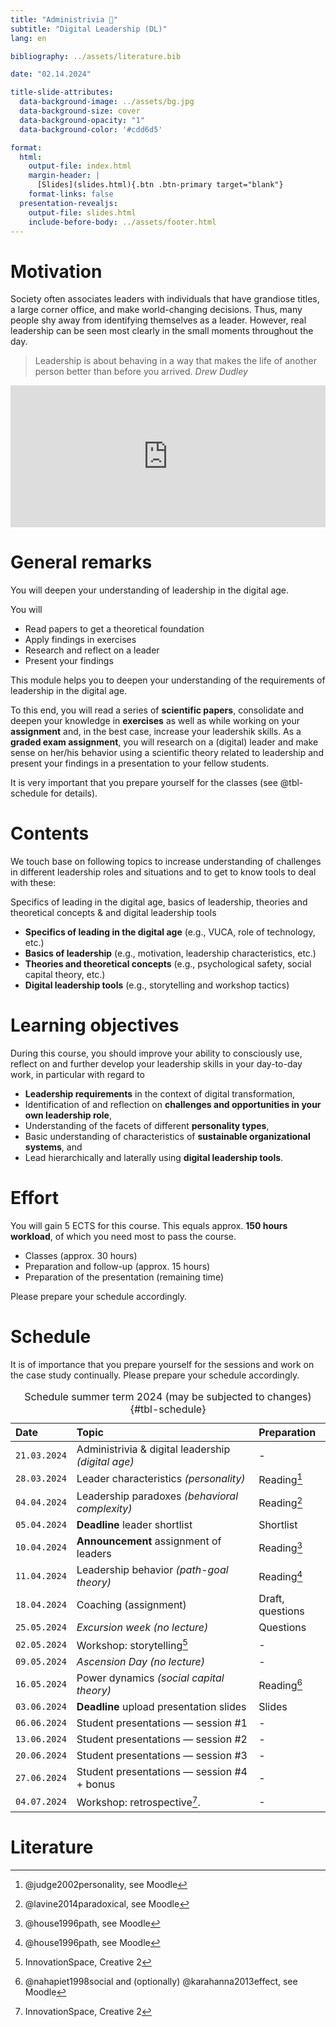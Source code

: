 ```yaml
---
title: "Administrivia 🧐"  
subtitle: "Digital Leadership (DL)"
lang: en

bibliography: ../assets/literature.bib

date: "02.14.2024"

title-slide-attributes:
  data-background-image: ../assets/bg.jpg
  data-background-size: cover
  data-background-opacity: "1"
  data-background-color: '#cdd6d5'

format: 
  html:
    output-file: index.html
    margin-header: | 
      [Slides](slides.html){.btn .btn-primary target="blank"}
    format-links: false       
  presentation-revealjs:
    output-file: slides.html
    include-before-body: ../assets/footer.html
---
```


# Motivation

:::notes
Society often associates leaders with individuals that have grandiose titles, a large corner office, and make world-changing decisions. Thus, many people shy away from identifying themselves as a leader. However, real leadership can be seen most clearly in the small moments throughout the day. 

> Leadership is about behaving in a way that makes the life of another person better than before you arrived. *Drew Dudley*
:::

<div style="max-width:854px"><div style="position:relative;height:0;padding-bottom:45%"><iframe src="https://embed.ted.com/talks/lang/en/drew_dudley_everyday_leadership" width="854" height="480" style="position:absolute;left:0;top:0;width:100%;height:100%" frameborder="0" scrolling="no" allowfullscreen></iframe></div></div>

# {.html-hidden .unlisted background-color=black background-iframe="https://www.mentimeter.com/app/presentation/aly6sweyozwy1ke9ag9x7topk535qdno/embed"}

# General remarks

:::html-hidden
:::medium
You will deepen your understanding of leadership in the digital age.
:::

You will

:::incremental
- Read papers to get a theoretical foundation
- Apply findings in exercises
- Research and reflect on a leader
- Present your findings
:::
:::

:::notes
This module helps you to deepen your understanding of the requirements of leadership in the digital age.

To this end, you will read a series of **scientific papers**, consolidate and deepen your knowledge in **exercises** as well as while working on your **assignment** and, in the best case, increase your leadershik skills. As a **graded exam assignment**, you will research on a (digital) leader and make sense on her/his behavior using a scientific theory related to leadership and present your findings in a presentation to your fellow students.

It is very important that you prepare yourself for the classes (see @tbl-schedule for details).
:::

# Contents

We touch base on following topics to increase understanding of challenges in different leadership roles and situations and to get to know tools to deal with these:

:::medium
[Specifics of leading in the digital age, ]{.fragment .fade-in-then-semi-out}
[basics of leadership, ]{.fragment .fade-in-then-semi-out}
[theories and theoretical concepts &]{.fragment .fade-in-then-semi-out}
[and digital leadership tools]{.fragment .fade-in-then-semi-out}
:::

:::notes
- __Specifics of leading in the digital age__ (e.g., VUCA, role of technology, etc.)
- __Basics of leadership__ (e.g., motivation, leadership characteristics, etc.)
- __Theories and theoretical concepts__ (e.g., psychological safety, social capital theory, etc.)
- __Digital leadership tools__ (e.g., storytelling and workshop tactics)
:::

# Learning objectives

During this course, you should improve your ability to consciously use, reflect on and further develop your leadership skills in your day-to-day work, in particular with regard to

::: incremental
- __Leadership requirements__ in the context of digital transformation,
- Identification of and reflection on __challenges and opportunities in your own leadership role__,
- Understanding of the facets of different __personality types__,
- Basic understanding of characteristics of __sustainable organizational systems__, and
- Lead hierarchically and laterally using __digital leadership tools__.
:::

# Effort

You will gain 5 ECTS for this course. This equals approx. __150 hours workload__, of which you need most to pass the course.

::: incremental
-	Classes (approx. 30 hours)
- Preparation and follow-up (approx. 15 hours)
- Preparation of the presentation (remaining time)
:::

::: fragment
Please prepare your schedule accordingly.
:::

# Schedule {.scrollable .smaller}

::: notes
It is of importance that you prepare yourself for the sessions and work on the case study continually. Please prepare your schedule accordingly.
:::

| Date         | Topic                                                     | Preparation          |
|:-------------|:----------------------------------------------------------|:---------------------|
| `21.03.2024` | Administrivia & digital leadership *(digital age)*        | -
| `28.03.2024` | Leader characteristics *(personality)*                    | Reading^[@judge2002personality, see Moodle]
| `04.04.2024` | Leadership paradoxes *(behavioral complexity)*            | Reading^[@lavine2014paradoxical, see Moodle]
| `05.04.2024` | **Deadline** leader shortlist                             | Shortlist
| `10.04.2024` | **Announcement** assignment of leaders                    | Reading^[@house1996path, see Moodle]
| `11.04.2024` | Leadership behavior *(path-goal theory)*                  | Reading^[@house1996path, see Moodle]
| `18.04.2024` | Coaching (assignment)                                     | Draft, questions
| `25.05.2024` | *Excursion week (no lecture)*                             | Questions
| `02.05.2024` | Workshop: storytelling^[InnovationSpace, Creative 2]      | -
| `09.05.2024` | *Ascension Day (no lecture)*                              | -
| `16.05.2024` | Power dynamics *(social capital theory)*                  | Reading^[@nahapiet1998social and (optionally) @karahanna2013effect, see Moodle]
| `03.06.2024` | **Deadline** upload presentation slides                   | Slides
| `06.06.2024` | Student presentations — session #1                        | -
| `13.06.2024` | Student presentations — session #2                        | -
| `20.06.2024` | Student presentations — session #3                        | -
| `27.06.2024` | Student presentations — session #4 + bonus                | -
| `04.07.2024` | Workshop: retrospective^[InnovationSpace, Creative 2].    | -

: Schedule summer term 2024 (may be subjected to changes) {#tbl-schedule}

# {.html-hidden .unlisted background-color=black background-iframe="https://www.mentimeter.com/app/presentation/aly6sweyozwy1ke9ag9x7topk535qdno/zsy6drk9a3kq"}

# Literature

::: {#refs}
:::
